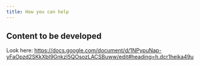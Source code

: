 ```yaml
---
title: How you can help
---
```


## Content to be developed

Look here: https://docs.google.com/document/d/1NPypuNap-yFaOpzd2SKkXbI9GnkzI5QOsozLACSBuww/edit#heading=h.dcr1heika49u